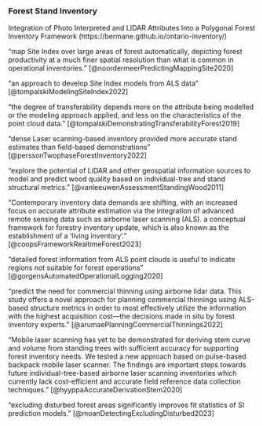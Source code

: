 
### Forest Stand Inventory

Integration of Photo Interpreted and LIDAR Attributes Into a Polygonal Forest Inventory Framework (https://bermane.github.io/ontario-inventory/)

"map Site Index over large areas of forest automatically, depicting forest productivity at a much finer spatial resolution than what is common in operational inventories." [@noordermeerPredictingMappingSite2020]

"an approach to develop Site Index models from ALS data" [@tompalskiModelingSiteIndex2022]

"the degree of transferability depends more on the attribute being modelled or the modeling approach applied, and less on the characteristics of the point cloud data." [@tompalskiDemonstratingTransferabilityForest2019]

"dense Laser scanning-based inventory provided more accurate stand estimates than field-based demonstrations" [@perssonTwophaseForestInventory2022]

"explore the potential of LiDAR and other geospatial information sources to model and predict wood quality based on individual-tree and stand structural metrics." [@vanleeuwenAssessmentStandingWood2011]

"Contemporary inventory data demands are shifting, with an increased focus on accurate attribute estimation via the integration of advanced remote sensing data such as airborne laser scanning (ALS).
a conceptual framework for forestry inventory update, which is also known as the establishment of a ‘living inventory’." [@coopsFrameworkRealtimeForest2023]

"detailed forest information from ALS point clouds is useful to indicate regions not suitable
for forest operations" [@gorgensAutomatedOperationalLogging2020]

"predict the need for commercial thinning using airborne lidar data. This study offers a novel approach for planning commercial thinnings using ALS-based structure metrics in order to most effectively utilize the information with the highest acquisition cost—the decisions made in situ by forest inventory experts." [@arumaePlanningCommercialThinnings2022]

"Mobile laser scanning has yet to be demonstrated for deriving stem curve and volume from standing trees with sufficient accuracy for supporting forest inventory needs. We tested a new approach based on pulse-based backpack mobile laser scanner. 
The findings are important steps towards future individual-tree-based airborne laser scanning inventories which currently lack cost-efficient and accurate field reference data collection techniques." [@hyyppaAccurateDerivationStem2020]

"excluding disturbed forest areas significantly improves fit statistics of SI prediction models." [@moanDetectingExcludingDisturbed2023]